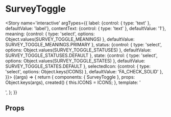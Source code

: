 


<Meta title='atoms/SurveyToggle' component={SurveyToggle} />

# SurveyToggle

<Story name='interactive'
	   argTypes={{
		   label: {control: { type: 'text' }, defaultValue: 'label'},
		   contentText: {control: { type: 'text' }, defaultValue: '1'},
		   meaning: {control: { type: 'select', options: Object.values(SURVEY_TOGGLE_MEANINGS) }, defaultValue: SURVEY_TOGGLE_MEANINGS.PRIMARY },
		   status: {control: { type: 'select', options: Object.values(SURVEY_TOGGLE_STATUSES) }, defaultValue: SURVEY_TOGGLE_STATUSES.DEFAULT },
		   state: {control: { type: 'select', options: Object.values(SURVEY_TOGGLE_STATES) }, defaultValue: SURVEY_TOGGLE_STATES.DEFAULT },
		   selectedIcon: {control: { type: 'select', options: Object.keys(ICONS) }, defaultValue: 'FA_CHECK_SOLID' },
	   }}>
	{(args) => {
		return {
			components: { SurveyToggle },
			props: Object.keys(args),
			created() {
				this.ICONS = ICONS;
			},
			template: '<div style="background-color:#f6f6f8"><survey-toggle :label="label"  :meaning="meaning" :content-text="contentText" :selected-icon="ICONS[selectedIcon]" :status="status" :state="state" /></div>',
		};
	}}
</Story>

## Props

<Props of={SurveyToggle} />